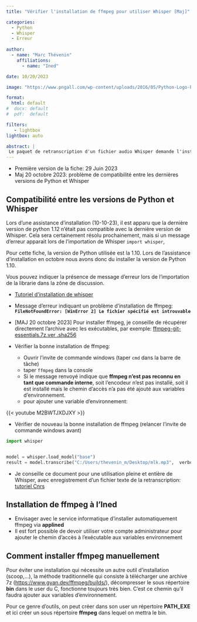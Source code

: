 ```yaml
---
title: "Vérifier l'installation de ffmpeg pour utiliser Whisper [Maj]"

categories:
  - Python
  - Whisper
  - Erreur
  
author: 
  - name: "Marc Thévenin"
    affiliations:
      - name: "Ined"

date: 10/20/2023

image: "https://www.pngall.com/wp-content/uploads/2016/05/Python-Logo-PNG-Picture.png"

format: 
  html: default
#  docx: default
#  pdf:  default

filters:
   - lightbox
lightbox: auto

abstract: | 
 Le paquet de retranscription d'un fichier audio Whisper demande l'installation de l'encodeur vidéo **ffmpeg**. Même installé, le chemin d'accès de ffmpeg doit être impérativement présent dans les variables d'environnement.
---
```



- Première version de la fiche: 29 Juin 2023
- Maj 20 octobre 2023: problème de compatibilité entre les dernières versions de Python et Whisper 


::: callout-note

## Compatibilité entre les versions de Python et Whisper

Lors d'une assistance d'installation (10-10-23), il est apparu que la dernière version de python 1.12 n'était pas compatible avec la dernière version de Whisper. Cela sera certainement résolu prochainement, mais si un message d'erreur apparait lors de l'importation de Whisper `import whisper`, 

Pour cette fiche, la version de Python utilisée est la 1.10. Lors de l'assistance d'installation en octobre nous avons donc du installer la version de Python 1.10.

Vous pouvez indiquer la présence de message d'erreur lors de l'importation de la librarie dans la zône de discussion.

:::



- [Tutoriel d'installation de whisper](https://github.com/openai/whisper)

- Message d'erreur indiquant un problème d'installation de ffmpeg: **`FileNotFoundError: [WinError 2] Le fichier spécifié est introuvable`**

- [MAJ 20 octobre 2023] Pour installer ffmpeg, je conseille de récupérer directement l'archive avec les exécutables, par exemple: [ffmpeg-git-essentials.7z.ver .sha256](https://www.gyan.dev/ffmpeg/builds/)

- Vérifier la bonne installation de ffmpeg:
   - Ouvrir l'invite de commande windows (taper `cmd` dans la barre de tâche)
   - taper `ffmpeg` dans la console
   - Si le message renvoyé indique que **ffmpeg n’est pas reconnu en tant que commande interne**, soit l'encodeur n'est pas installé, soit il est installé mais le chemin d'accès n'a pas été ajouté aux variables d'environnement.
   - pour ajouter une variable d'environnement: 


{{< youtube M2BWTJXDJXY >}} 


- Vérifier de nouveau la bonne installation de ffmpeg (relancer l'invite de commande windows avant)


```python
import whisper


model = whisper.load_model("base")
result = model.transcribe("C:/Users/thevenin_m/Desktop/mlk.mp3",  verbose = True)
```


- Je conseille ce document pour une utilisation pleine et entière de Whisper, avec enregistrement d'un fichier texte de la retranscription: [tutoriel Cnrs](https://www.css.cnrs.fr/whisper-pour-retranscrire-des-entretiens/)


::: callout-tip

## Installation de ffmpeg à  l'Ined

- Envisager avec le service informatique d'installer automatiquement  ffmpeg via **applined**
- Il est fort possible de devoir utiliser votre compte administrateur pour ajouter le chemin d'accès à l'exécutable aux variables environnement

:::


::: callout-warning

## Comment installer ffmpeg manuellement

Pour éviter une installation qui nécessite un autre outil d'installation (scoop,...), la méthode traditionnelle qui consiste à télécharger une archive 7z (<https://www.gyan.dev/ffmpeg/builds/>), décompresser le sous répertoire **bin**  dans le user du C, fonctionne toujours très bien. C'est ce chemin qu'il faudra ajouter aux variables d'environnement. 

Pour ce genre d'outils, on peut créer dans son user un répertoire **PATH_EXE** et ici créer un sous répertoire **ffmpeg** dans lequel on mettra le bin.

:::



















